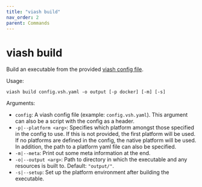 ```yaml
---
title: "viash build"
nav_order: 2
parent: Commands
---
```


# viash build

Build an executable from the provided [viash config file](../../config).

Usage: 
```
viash build config.vsh.yaml -o output [-p docker] [-m] [-s]
```

Arguments:

* `config`: A viash config file (example: `config.vsh.yaml`). This
            argument can also be a script with the config as a
            header.
* `-p|--platform <arg>`: Specifies which platform amongst those specified in
                          the config to use. If this is not provided, the first
                          platform will be used. If no platforms are defined in
                          the config, the native platform will be used. In
                          addition, the path to a platform yaml file can also be
                          specified.
* `-m|--meta`: Print out some meta information at the end.
* `-o|--output <arg>`: Path to directory in which the executable and any
                          resources is built to. Default: `"output/"`.
* `-s|--setup`: Set up the platform environment after building the executable.
